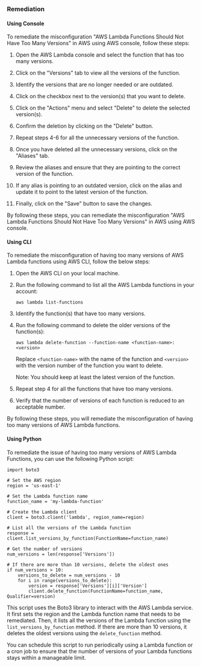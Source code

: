 ### Remediation

#### Using Console

To remediate the misconfiguration "AWS Lambda Functions Should Not Have Too Many Versions" in AWS using AWS console, follow these steps:

1. Open the AWS Lambda console and select the function that has too many versions.

2. Click on the "Versions" tab to view all the versions of the function.

3. Identify the versions that are no longer needed or are outdated.

4. Click on the checkbox next to the version(s) that you want to delete.

5. Click on the "Actions" menu and select "Delete" to delete the selected version(s).

6. Confirm the deletion by clicking on the "Delete" button.

7. Repeat steps 4-6 for all the unnecessary versions of the function.

8. Once you have deleted all the unnecessary versions, click on the "Aliases" tab.

9. Review the aliases and ensure that they are pointing to the correct version of the function.

10. If any alias is pointing to an outdated version, click on the alias and update it to point to the latest version of the function.

11. Finally, click on the "Save" button to save the changes.

By following these steps, you can remediate the misconfiguration "AWS Lambda Functions Should Not Have Too Many Versions" in AWS using AWS console.

#### Using CLI

To remediate the misconfiguration of having too many versions of AWS Lambda functions using AWS CLI, follow the below steps:

1. Open the AWS CLI on your local machine.
2. Run the following command to list all the AWS Lambda functions in your account:

   ```
   aws lambda list-functions
   ```

3. Identify the function(s) that have too many versions.
4. Run the following command to delete the older versions of the function(s):

   ```
   aws lambda delete-function --function-name <function-name>:<version>
   ```

   Replace `<function-name>` with the name of the function and `<version>` with the version number of the function you want to delete. 

   Note: You should keep at least the latest version of the function.

5. Repeat step 4 for all the functions that have too many versions.
6. Verify that the number of versions of each function is reduced to an acceptable number.

By following these steps, you will remediate the misconfiguration of having too many versions of AWS Lambda functions.

#### Using Python

To remediate the issue of having too many versions of AWS Lambda Functions, you can use the following Python script:

```
import boto3

# Set the AWS region
region = 'us-east-1'

# Set the Lambda function name
function_name = 'my-lambda-function'

# Create the Lambda client
client = boto3.client('lambda', region_name=region)

# List all the versions of the Lambda function
response = client.list_versions_by_function(FunctionName=function_name)

# Get the number of versions
num_versions = len(response['Versions'])

# If there are more than 10 versions, delete the oldest ones
if num_versions > 10:
    versions_to_delete = num_versions - 10
    for i in range(versions_to_delete):
        version = response['Versions'][i]['Version']
        client.delete_function(FunctionName=function_name, Qualifier=version)
```

This script uses the Boto3 library to interact with the AWS Lambda service. It first sets the region and the Lambda function name that needs to be remediated. Then, it lists all the versions of the Lambda function using the `list_versions_by_function` method. If there are more than 10 versions, it deletes the oldest versions using the `delete_function` method. 

You can schedule this script to run periodically using a Lambda function or a cron job to ensure that the number of versions of your Lambda functions stays within a manageable limit.

